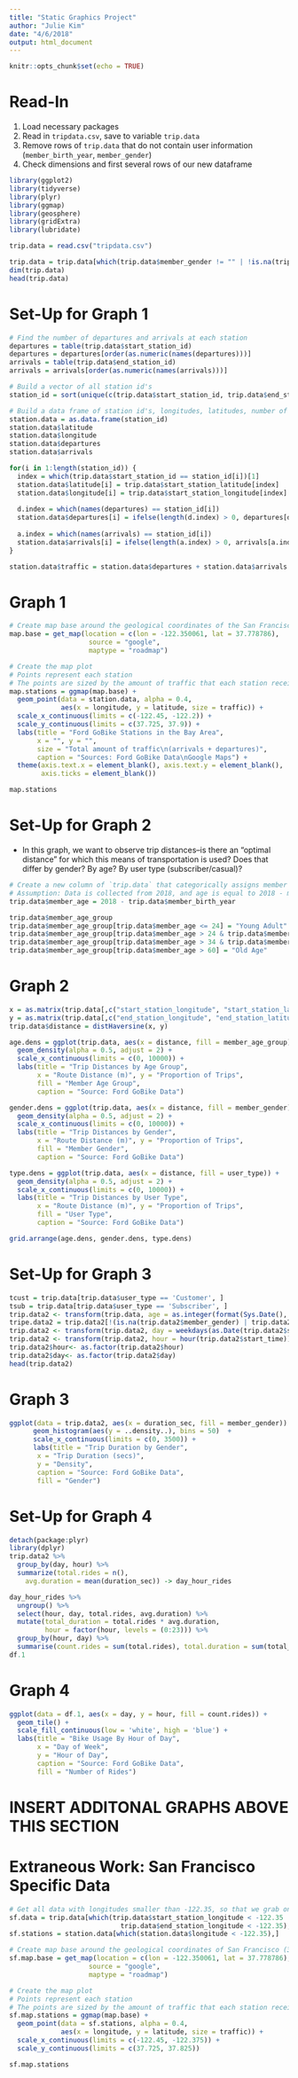 ```yaml
---
title: "Static Graphics Project"
author: "Julie Kim"
date: "4/6/2018"
output: html_document
---
```


```r
knitr::opts_chunk$set(echo = TRUE)
```

Read-In
===

1. Load necessary packages
2. Read in `tripdata.csv`, save to variable `trip.data`
3. Remove rows of `trip.data` that do not contain user information (`member_birth_year`, `member_gender`)
4. Check dimensions and first several rows of our new dataframe

```r
library(ggplot2)
library(tidyverse)
library(plyr)
library(ggmap)
library(geosphere)
library(gridExtra)
library(lubridate)

trip.data = read.csv("tripdata.csv")

trip.data = trip.data[which(trip.data$member_gender != "" | !is.na(trip.data$member_gender)),]
dim(trip.data)
head(trip.data)
```

Set-Up for Graph 1
===

```r
# Find the number of departures and arrivals at each station
departures = table(trip.data$start_station_id)
departures = departures[order(as.numeric(names(departures)))]
arrivals = table(trip.data$end_station_id)
arrivals = arrivals[order(as.numeric(names(arrivals)))]

# Build a vector of all station id's
station_id = sort(unique(c(trip.data$start_station_id, trip.data$end_station_id)))

# Build a data frame of station id's, longitudes, latitudes, number of departures, number of arrivals, and total traffic
station.data = as.data.frame(station_id)
station.data$latitude
station.data$longitude
station.data$departures
station.data$arrivals

for(i in 1:length(station_id)) {
  index = which(trip.data$start_station_id == station_id[i])[1]
  station.data$latitude[i] = trip.data$start_station_latitude[index]
  station.data$longitude[i] = trip.data$start_station_longitude[index]
  
  d.index = which(names(departures) == station_id[i])
  station.data$departures[i] = ifelse(length(d.index) > 0, departures[d.index], 0)
  
  a.index = which(names(arrivals) == station_id[i])
  station.data$arrivals[i] = ifelse(length(a.index) > 0, arrivals[a.index], 0)
}

station.data$traffic = station.data$departures + station.data$arrivals
```

Graph 1
===

```r
# Create map base around the geological coordinates of the San Francisco Bay Area (37.778786, -122.350061)
map.base = get_map(location = c(lon = -122.350061, lat = 37.778786),
                    source = "google",
                    maptype = "roadmap")

# Create the map plot
# Points represent each station
# The points are sized by the amount of traffic that each station receives, with `traffic` representing the number of arrivals plus the number of departures
map.stations = ggmap(map.base) + 
  geom_point(data = station.data, alpha = 0.4,
             aes(x = longitude, y = latitude, size = traffic)) +
  scale_x_continuous(limits = c(-122.45, -122.2)) + 
  scale_y_continuous(limits = c(37.725, 37.9)) +
  labs(title = "Ford GoBike Stations in the Bay Area",
       x = "", y = "", 
       size = "Total amount of traffic\n(arrivals + departures)",
       caption = "Sources: Ford GoBike Data\nGoogle Maps") +
  theme(axis.text.x = element_blank(), axis.text.y = element_blank(),
        axis.ticks = element_blank())

map.stations
```


Set-Up for Graph 2
===

+ In this graph, we want to observe trip distances--is there an "optimal distance" for which this means of transportation is used? Does that differ by gender? By age? By user type (subscriber/casual)?

```r
# Create a new column of `trip.data` that categorically assigns member age groups
# Assumption: Data is collected from 2018, and age is equal to 2018 - member birth year
trip.data$member_age = 2018 - trip.data$member_birth_year

trip.data$member_age_group
trip.data$member_age_group[trip.data$member_age <= 24] = "Young Adult"
trip.data$member_age_group[trip.data$member_age > 24 & trip.data$member_age <= 34] = "Middle Adult"
trip.data$member_age_group[trip.data$member_age > 34 & trip.data$member_age <= 60] = "Middle Age"
trip.data$member_age_group[trip.data$member_age > 60] = "Old Age"
```


Graph 2
===

```r
x = as.matrix(trip.data[,c("start_station_longitude", "start_station_latitude")])
y = as.matrix(trip.data[,c("end_station_longitude", "end_station_latitude")])
trip.data$distance = distHaversine(x, y)

age.dens = ggplot(trip.data, aes(x = distance, fill = member_age_group)) +
  geom_density(alpha = 0.5, adjust = 2) + 
  scale_x_continuous(limits = c(0, 10000)) +
  labs(title = "Trip Distances by Age Group",
       x = "Route Distance (m)", y = "Proportion of Trips",
       fill = "Member Age Group",
       caption = "Source: Ford GoBike Data")

gender.dens = ggplot(trip.data, aes(x = distance, fill = member_gender)) +
  geom_density(alpha = 0.5, adjust = 2) + 
  scale_x_continuous(limits = c(0, 10000)) +
  labs(title = "Trip Distances by Gender",
       x = "Route Distance (m)", y = "Proportion of Trips",
       fill = "Member Gender",
       caption = "Source: Ford GoBike Data")

type.dens = ggplot(trip.data, aes(x = distance, fill = user_type)) +
  geom_density(alpha = 0.5, adjust = 2) + 
  scale_x_continuous(limits = c(0, 10000)) +
  labs(title = "Trip Distances by User Type",
       x = "Route Distance (m)", y = "Proportion of Trips",
       fill = "User Type",
       caption = "Source: Ford GoBike Data")

grid.arrange(age.dens, gender.dens, type.dens)
```


Set-Up for Graph 3
===

```r
tcust = trip.data[trip.data$user_type == 'Customer', ]
tsub = trip.data[trip.data$user_type == 'Subscriber', ]
trip.data2 <- transform(trip.data, age = as.integer(format(Sys.Date(), "%Y")) - trip.data$member_birth_year)
tripe.data2 = trip.data2[!(is.na(trip.data2$member_gender) | trip.data2$member_gender==""), ]
trip.data2 <- transform(trip.data2, day = weekdays(as.Date(trip.data2$start_time)))
trip.data2 <- transform(trip.data2, hour = hour(trip.data2$start_time))
trip.data2$hour<- as.factor(trip.data2$hour)
trip.data2$day<- as.factor(trip.data2$day)
head(trip.data2)
```


Graph 3
===

```r
ggplot(data = trip.data2, aes(x = duration_sec, fill = member_gender)) + 
      geom_histogram(aes(y = ..density..), bins = 50)  +  
      scale_x_continuous(limits = c(0, 3500)) + 
      labs(title = "Trip Duration by Gender",
       x = "Trip Duration (secs)",
       y = "Density",
       caption = "Source: Ford GoBike Data",
       fill = "Gender")
```


Set-Up for Graph 4
===

```r
detach(package:plyr)
library(dplyr)
trip.data2 %>%
  group_by(day, hour) %>%
  summarize(total.rides = n(),
    avg.duration = mean(duration_sec)) -> day_hour_rides

day_hour_rides %>%
  ungroup() %>%
  select(hour, day, total.rides, avg.duration) %>%
  mutate(total_duration = total.rides * avg.duration, 
         hour = factor(hour, levels = (0:23))) %>%
  group_by(hour, day) %>%
  summarise(count.rides = sum(total.rides), total.duration = sum(total_duration)) -> df.1
df.1
```


Graph 4
===

```r
ggplot(data = df.1, aes(x = day, y = hour, fill = count.rides)) + 
  geom_tile() + 
  scale_fill_continuous(low = 'white', high = 'blue') +
  labs(title = "Bike Usage By Hour of Day",
       x = "Day of Week",
       y = "Hour of Day",
       caption = "Source: Ford GoBike Data",
       fill = "Number of Rides")
```

INSERT ADDITONAL GRAPHS ABOVE THIS SECTION
===

Extraneous Work: San Francisco Specific Data
===

```r
# Get all data with longitudes smaller than -122.35, so that we grab only the data relevant to San Francisco
sf.data = trip.data[which(trip.data$start_station_longitude < -122.35 |
                            trip.data$end_station_longitude < -122.35),]
sf.stations = station.data[which(station.data$longitude < -122.35),]

# Create map base around the geological coordinates of San Francisco (37.778786, -122.350061)
sf.map.base = get_map(location = c(lon = -122.350061, lat = 37.778786),
                    source = "google",
                    maptype = "roadmap")

# Create the map plot
# Points represent each station
# The points are sized by the amount of traffic that each station receives, with traffic equalling the number of arrivals plus the number of departures
sf.map.stations = ggmap(map.base) + 
  geom_point(data = sf.stations, alpha = 0.4,
             aes(x = longitude, y = latitude, size = traffic)) +
  scale_x_continuous(limits = c(-122.45, -122.375)) + 
  scale_y_continuous(limits = c(37.725, 37.825))

sf.map.stations
```